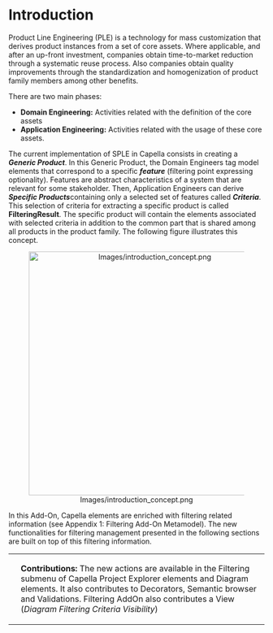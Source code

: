 <!--
  Copyright (c) 2018 THALES GLOBAL SERVICES.
  All rights reserved. This program and the accompanying materials
  are made available under the terms of the Eclipse Public License v1.0
  which accompanies this distribution, and is available at
  http://www.eclipse.org/legal/epl-v10.html

  Contributors:
       Thales - initial API and implementation
-->
=Introduction=

Product Line Engineering (PLE) is a technology for mass customization that derives product instances from a set of core assets. Where applicable, and after an up-front investment, companies obtain time-to-market reduction through a systematic reuse process. Also companies obtain quality improvements through the standardization and homogenization of product family members among other benefits.

There are two main phases:

* '''Domain Engineering:''' Activities related with the definition of the core assets
* '''Application Engineering:''' Activities related with the usage of these core assets.

The current implementation of SPLE in Capella consists in creating a '''''Generic Product'''''. In this Generic Product, the Domain Engineers tag model elements that correspond to a specific '''''feature''''' (filtering point expressing optionality). Features are abstract characteristics of a system that are relevant for some stakeholder.  Then, Application Engineers can derive '''''Specific Products '''''containing only a selected set of features called '''''Criteria'''''. This selection of criteria for extracting a specific product is called '''FilteringResult'''. The specific product will contain the elements associated with selected criteria in addition to the common part that is shared among all products in the product family. The following figure illustrates this concept.

<center>[[Image:Images/introduction_concept.png|center|480px]]</center>


In this Add-On, Capella elements are enriched with filtering related information (see Appendix 1: Filtering Add-On Metamodel). The new functionalities for filtering management presented in the following sections are built on top of this filtering information.


{| class="prettytable"
|-
|


|
'''Contributions:''' The new actions are available in the Filtering submenu of Capella Project Explorer elements and Diagram elements. It also contributes to Decorators, Semantic browser and Validations. Filtering AddOn also contributes a View (''Diagram Filtering Criteria Visibility'')

|}


